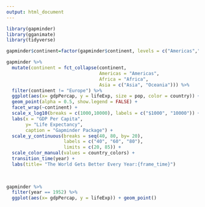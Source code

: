 ```yaml
---
output: html_document
---
```


```r
library(gapminder)
library(gganimate)
library(tidyverse)
```

```r
gapminder$continent=factor(gapminder$continent, levels = c("Americas","Africa","Asia"))

gapminder %>%
  mutate(continent = fct_collapse(continent,
                                  Americas = "Americas",
                                  Africa = "Africa",
                                  Asia = c("Asia", "Oceania"))) %>%
  filter(continent != "Europe") %>%
  ggplot(aes(x= gdpPercap, y = lifeExp, size = pop, color = country)) +
  geom_point(alpha = 0.5, show.legend = FALSE) +
  facet_wrap(~continent) +
  scale_x_log10(breaks = c(1000,10000), labels = c("$1000", "10000")) +
  labs(x = "GDP Per Capita",
       y= "Life Expectancy",
       caption = "Gapminder Package") +
  scale_y_continuous(breaks = seq(40, 80, by= 20),
                     labels = c("40", "60", "80"),
                     limits = c(20, 85)) +
  scale_color_manual(values = country_colors) +
  transition_time(year) +
  labs(title= "The World Gets Better Every Year:{frame_time}")
  
  


```

```r
gapminder %>%
  filter(year == 1952) %>%
  ggplot(aes(x= gdpPercap, y = lifeExp)) + geom_point()
```

